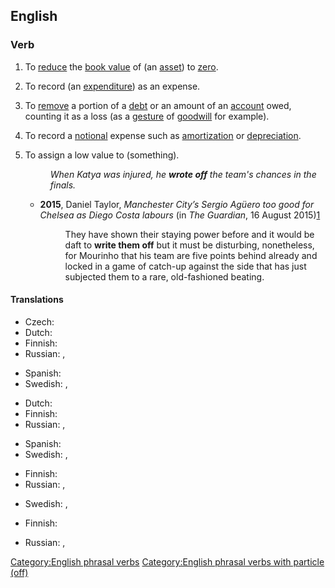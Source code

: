 {{also|writeoff|write-off}}

==English==
{{attention|en|The figurative definition is rubbish}}

===Verb===
{{en-verb|writes off|writing off|wrote off|written off}}

# {{lb|en|accounting|transitive}} To [[reduce]] the [[book value]] of (an [[asset]]) to [[zero]].
# {{lb|en|accounting|transitive}} To record (an [[expenditure]]) as an expense.
# {{lb|en|accounting|transitive}} To [[remove]] a portion of a [[debt]] or an amount of an [[account]] owed, counting it as a loss (as a [[gesture]] of [[goodwill]] for example).
# {{lb|en|accounting}} To record a [[notional]] expense such as [[amortization]] or [[depreciation]].
# {{lb|en|figurative|transitive}} To assign a low value to (something).
#: ''When Katya was injured, he '''wrote off''' the team's chances in the finals.''
#* '''2015''', Daniel Taylor, ''Manchester City’s Sergio Agüero too good for Chelsea as Diego Costa labours'' (in ''The Guardian'', 16 August 2015)[http://www.theguardian.com/football/2015/aug/16/manchester-city-chelsea-premier-league-match-report]
#*: They have shown their staying power before and it would be daft to '''write them off''' but it must be disturbing, nonetheless, for Mourinho that his team are five points behind already and locked in a game of catch-up against the side that has just subjected them to a rare, old-fashioned beating.

====Translations====
{{trans-top|to reduce an asset's book value to zero}}
* Czech: {{t|cs|odepsat}}
* Dutch: {{t+|nl|afschrijven}}
* Finnish: {{t+|fi|alaskirjata}}
* Russian: {{t+|ru|спи́сывать|impf}}, {{t+|ru|списа́ть|pf}}
{{trans-mid}}
* Spanish: {{t-check|es|dar de baja}}
* Swedish: {{t+|sv|avskriva}}, {{t+|sv|skriva av}}
{{trans-bottom}}

{{trans-top|to record an expenditure as an expense}}
* Dutch: {{t+|nl|declareren}}
* Finnish: {{t|fi|[[kirjata]] [[kuluksi]]}}
* Russian: {{t+|ru|спи́сывать|impf}}, {{t+|ru|списа́ть|pf}}
{{trans-mid}}
* Spanish: {{t-check|es|llevar a gasto}}
* Swedish: {{t+|sv|avskriva}}, {{t+|sv|skriva av}}
{{trans-bottom}}

{{trans-top|to record a notional expense}}
* Finnish: {{t+|fi|alaskirjata}}
* Russian: {{t+|ru|спи́сывать|impf}}, {{t+|ru|списа́ть|pf}}
{{trans-mid}}
* Swedish: {{t+|sv|avskriva}}, {{t+|sv|skriva av}}
{{trans-bottom}}

{{trans-top|to assign a low value to something}}
* Finnish: {{t+|fi|alaskirjata}}
{{trans-mid}}
* Russian: {{t+|ru|спи́сывать|impf}}, {{t+|ru|списа́ть|pf}}
{{trans-bottom}}

[[Category:English phrasal verbs]]
[[Category:English phrasal verbs with particle (off)]]